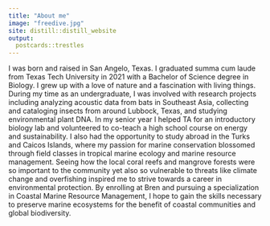 ```yaml
---
title: "About me"
image: "freedive.jpg"
site: distill::distill_website
output:
  postcards::trestles
---
```


I was born and raised in San Angelo, Texas. I graduated summa cum laude from Texas Tech University in 2021 with a Bachelor of Science degree in Biology. I grew up with a love of nature and a fascination with living things. During my time as an undergraduate, I was involved with research projects including analyzing acoustic data from bats in Southeast Asia, collecting and cataloging insects from around Lubbock, Texas, and studying environmental plant DNA. In my senior year I helped TA for an introductory biology lab and volunteered to co-teach a high school course on energy and sustainability. I also had the opportunity to study abroad in the Turks and Caicos Islands, where my passion for marine conservation blossomed through field classes in tropical marine ecology and marine resource management. Seeing how the local coral reefs and mangrove forests were so important to the community yet also so vulnerable to threats like climate change and overfishing inspired me to strive towards a career in environmental protection. By enrolling at Bren and pursuing a specialization in Coastal Marine Resource Management, I hope to gain the skills necessary to preserve marine ecosystems for the benefit of coastal communities and global biodiversity.
